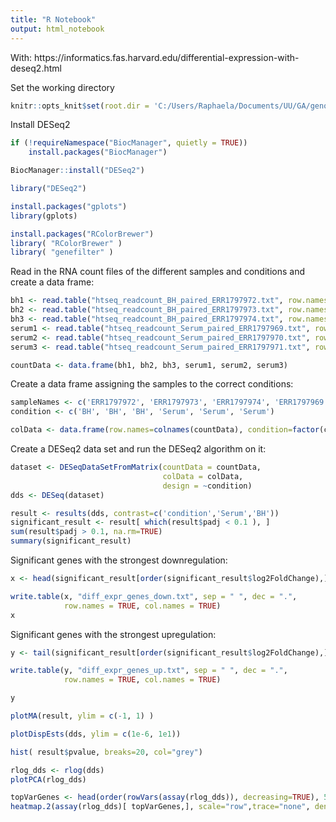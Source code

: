 ```yaml
---
title: "R Notebook"
output: html_notebook
---
```


With: https://informatics.fas.harvard.edu/differential-expression-with-deseq2.html

Set the working directory

```r
knitr::opts_knit$set(root.dir = 'C:/Users/Raphaela/Documents/UU/GA/genome_analysis/results/8_rna_readcount/')
```

Install DESeq2

```r
if (!requireNamespace("BiocManager", quietly = TRUE))
    install.packages("BiocManager")

BiocManager::install("DESeq2")

library("DESeq2")

install.packages("gplots")
library(gplots)

install.packages("RColorBrewer")
library( "RColorBrewer" )
library( "genefilter" )
```

Read in the RNA count files of the different samples and conditions and create a data frame:

```r
bh1 <- read.table("htseq_readcount_BH_paired_ERR1797972.txt", row.names = 1, col.names = c('gene', 'ERR1797972'))
bh2 <- read.table("htseq_readcount_BH_paired_ERR1797973.txt", row.names = 1, col.names = c('gene', 'ERR1797973'))
bh3 <- read.table("htseq_readcount_BH_paired_ERR1797974.txt", row.names = 1, col.names = c('gene', 'ERR1797974'))
serum1 <- read.table("htseq_readcount_Serum_paired_ERR1797969.txt", row.names = 1, col.names = c('gene', 'ERR1797969'))
serum2 <- read.table("htseq_readcount_Serum_paired_ERR1797970.txt", row.names = 1, col.names = c('gene', 'ERR1797970'))
serum3 <- read.table("htseq_readcount_Serum_paired_ERR1797971.txt", row.names = 1, col.names = c('gene', 'ERR1797971'))

countData <- data.frame(bh1, bh2, bh3, serum1, serum2, serum3)
```

Create a data frame assigning the samples to the correct conditions:

```r
sampleNames <- c('ERR1797972', 'ERR1797973', 'ERR1797974', 'ERR1797969', 'ERR1797970', 'ERR1797971')
condition <- c('BH', 'BH', 'BH', 'Serum', 'Serum', 'Serum')

colData <- data.frame(row.names=colnames(countData), condition=factor(condition, levels=c('BH','Serum')))
```

Create a DESeq2 data set and run the DESeq2 algorithm on it:

```r
dataset <- DESeqDataSetFromMatrix(countData = countData,
                                  colData = colData,
                                  design = ~condition)
dds <- DESeq(dataset)
```

```r
result <- results(dds, contrast=c('condition','Serum','BH'))
significant_result <- result[ which(result$padj < 0.1 ), ]
sum(result$padj > 0.1, na.rm=TRUE)
summary(significant_result)
```

Significant genes with the strongest downregulation:

```r
x <- head(significant_result[order(significant_result$log2FoldChange),], n = 20)

write.table(x, "diff_expr_genes_down.txt", sep = " ", dec = ".",
            row.names = TRUE, col.names = TRUE)
x
```

Significant genes with the strongest upregulation:

```r
y <- tail(significant_result[order(significant_result$log2FoldChange),], n = 50)

write.table(y, "diff_expr_genes_up.txt", sep = " ", dec = ".",
            row.names = TRUE, col.names = TRUE)

y
```


```r
plotMA(result, ylim = c(-1, 1) )
```

```r
plotDispEsts(dds, ylim = c(1e-6, 1e1))
```

```r
hist( result$pvalue, breaks=20, col="grey")
```

```r
rlog_dds <- rlog(dds)
plotPCA(rlog_dds)
```

```r
topVarGenes <- head(order(rowVars(assay(rlog_dds)), decreasing=TRUE), 50)
heatmap.2(assay(rlog_dds)[ topVarGenes,], scale="row",trace="none", dendrogram="column",col = colorRampPalette(rev(brewer.pal(9, "RdBu")))(255))
```
